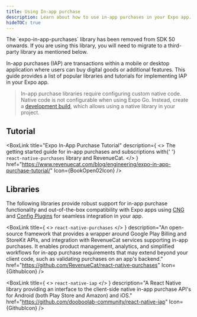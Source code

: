 ```yaml
---
title: Using In-app purchase
description: Learn about how to use in-app purchases in your Expo app.
hideTOC: true
---
```




<RedirectNotification>
  The `expo-in-app-purchases` library has been removed from SDK 50 onwards. If you are using this
  library, you will need to migrate to a third-party library as mentioned below.
</RedirectNotification>

In-app purchases (IAP) are transactions within a mobile or desktop application where users can buy digital goods or additional features. This guide provides a list of popular libraries and tutorials for implementing IAP in your Expo app.

> In-app purchase libraries require configuring custom native code. Native code is not configurable when using Expo Go. Instead, create a [development build](/develop/development-builds/introduction/), which allows using a native library in your project.

## Tutorial

<BoxLink
  title="Expo In-App Purchase Tutorial"
  description={
    <>
      The getting started guide for in-app purchases and subscriptions with{' '}
      <CODE>react-native-purchases</CODE> library and RevenueCat.
    </>
  }
  href="https://www.revenuecat.com/blog/engineering/expo-in-app-purchase-tutorial/"
  Icon={BookOpen02Icon}
/>

## Libraries

The following libraries provide robust support for in-app purchase functionality and out-of-the-box compatibility with Expo apps using [CNG](/workflow/continuous-native-generation/) and [Config Plugins](/config-plugins/introduction/) for seamless integration in your app.

<BoxLink
  title={
    <>
      <CODE>react-native-purchases</CODE>
    </>
  }
  description="An open-source framework that provides a wrapper around Google Play Billing and StoreKit APIs, and integration with RevenueCat services supporting in-app purchases. It enables product management, analytics, and simplified workflows for in-app purchase requirements that may extend beyond your client code, such as validating purchases on an app's backend."
  href="https://github.com/RevenueCat/react-native-purchases"
  Icon={GithubIcon}
/>

<BoxLink
  title={
    <>
      <CODE>react-native-iap</CODE>
    </>
  }
  description="A React Native library providing an interface to the client-side native in-app purchase API's for Android (both Play Store and Amazon) and iOS."
  href="https://github.com/dooboolab-community/react-native-iap"
  Icon={GithubIcon}
/>
